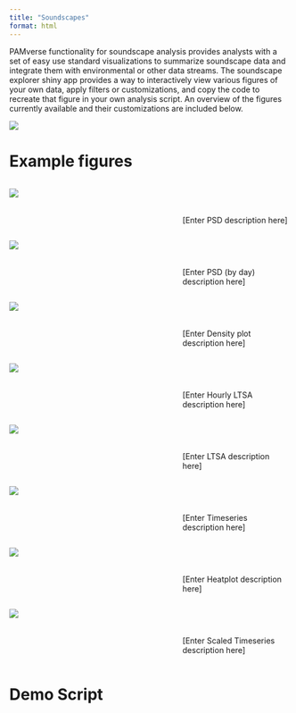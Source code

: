 ```yaml
---
title: "Soundscapes"
format: html
---
```


PAMverse functionality for soundscape analysis provides analysts with a set of easy use standard visualizations to summarize soundscape data and integrate them with environmental or other data streams. The soundscape explorer shiny app provides a way to interactively view various figures of your own data, apply filters or customizations, and copy the code to recreate that figure in your own analysis script. An overview of the figures currently available and their customizations are included below. 

![](/content/images/Soundscapes/Shiny.png)

# Example figures


::::: columns
::: {.column width="60%"}

![](/content/images/Soundscapes/PSD.png)

:::
::: {.column width="40%"}

\
\

[Enter PSD description here]

:::
:::::

::::: columns
::: {.column width="60%"}

![](/content/images/Soundscapes/PSD.day.png)

:::
::: {.column width="40%"}

\
\

[Enter PSD (by day) description here]

:::
:::::

::::: columns
::: {.column width="60%"}

![](/content/images/Soundscapes/density.png)

:::
::: {.column width="40%"}

\
\

[Enter Density plot description here]

:::
:::::

::::: columns
::: {.column width="60%"}

![](/content/images/Soundscapes/HourlyLTSA.png)

:::
::: {.column width="40%"}

\
\

[Enter Hourly LTSA description here]

:::
:::::

::::: columns
::: {.column width="60%"}

![](/content/images/Soundscapes/LTSA.png)

:::
::: {.column width="40%"}

\
\

[Enter LTSA description here]

:::
:::::


::::: columns
::: {.column width="60%"}

![](/content/images/Soundscapes/Timeseries.png)

:::
::: {.column width="40%"}

\
\

[Enter Timeseries description here]

:::
:::::



::::: columns
::: {.column width="60%"}

![](/content/images/Soundscapes/Heat.png)

:::
::: {.column width="40%"}

\
\

[Enter Heatplot description here]

:::
:::::


::::: columns
::: {.column width="60%"}

![](/content/images/Soundscapes/Scaled.timeseries.png)

:::
::: {.column width="40%"}

\
\

[Enter Scaled Timeseries description here]

:::
:::::

# Demo Script